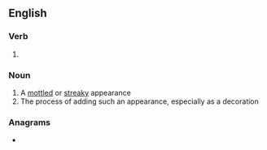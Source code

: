 ==English==

===Verb===
{{head|en|verb form}}

# {{present participle of|marble|lang=en|nocat=1}}

===Noun===
{{en-noun|~}}

# A [[mottled]] or [[streaky]] appearance
# The process of adding such an appearance, especially as a decoration

===Anagrams===
* {{anagrams|en|a=abgilmnr|rambling}}